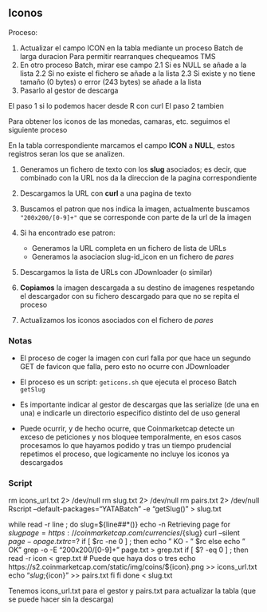## Iconos

Proceso:

1. Actualizar el campo ICON en la tabla mediante un proceso Batch de larga duracion
   Para permitir rearranques chequeamos TMS
2. En otro proceso Batch, mirar ese campo
   2.1 Si es NULL se añade a la lista
   2.2 Si no existe el fichero se añade a la lista
   2.3 Si existe y no tiene tamaño (0 bytes) o error (243 bytes) se añade a la lista
3. Pasarlo al gestor de descarga

El paso 1 si lo podemos hacer desde R con curl
El paso 2 tambien


Para obtener los iconos de las monedas, camaras, etc. seguimos el siguiente proceso

En la tabla correspondiente marcamos el campo **ICON** a **NULL**, estos registros seran los que se analizen.

1. Generamos un fichero de texto con los **slug** asociados; es decir, que combinado con la URL nos da la direccion de la pagina correspondiente

2. Descargamos la URL con **curl** a una pagina de texto
3. Buscamos el patron que nos indica la imagen, actualmente buscamos `"200x200/[0-9]+"` que se corresponde con parte de la url de la imagen
4. Si ha encontrado ese patron:
   - Generamos la URL completa en un fichero de lista de URLs
   - Generamos la asociacion slug-id_icon en un fichero de _pares_
5. Descargamos la lista de URLs con JDownloader (o similar)
6. **Copiamos** la imagen descargada a su destino de imagenes respetando el descargador con su fichero descargado para que no se repita el proceso
7. Actualizamos los iconos asociados con el fichero de _pares_

### Notas

- El proceso de coger la imagen con curl falla por que hace un segundo GET de favicon que falla, pero esto no ocurre con JDownloader

- El proceso es un script: `geticons.sh` que ejecuta el proceso Batch `getSlug` 

- Es importante indicar al gestor de descargas que las serialize (de una en una) e indicarle un directorio especifico distinto del de uso general 

- Puede ocurrir, y de hecho ocurre, que Coinmarketcap detecte un exceso de peticiones y nos bloquee temporalmente, en esos casos procesamos lo que hayamos podido y tras un tiempo prudencial repetimos el proceso, que logicamente  no incluye los iconos ya descargados

### Script

rm icons_url.txt 2> /dev/null
rm slug.txt      2> /dev/null
rm pairs.txt     2> /dev/null
Rscript --default-packages="YATABatch" -e "getSlug()" > slug.txt

while read -r line ; do
   slug=${line##*()}
   echo -n Retrieving page for ${slug}   
   page=https://coinmarketcap.com/currencies/${slug}
   curl --silent $page -o page.txt
   rc=$?
   if [ $rc -ne 0 ] ; then
      echo " KO - " $rc
   else
      echo " OK"
      grep -o -E "200x200/[0-9]+" page.txt > grep.txt
      if [ $? -eq 0 ] ; then
         read -r icon < grep.txt # Puede que haya dos o tres
         echo https://s2.coinmarketcap.com/static/img/coins/${icon}.png >> icons_url.txt
         echo "${slug};${icon}" >> pairs.txt
      fi
   fi
done < slug.txt

Tenemos icons_url.txt para el gestor 
y pairs.txt para actualizar la tabla (que se puede hacer sin la descarga) 